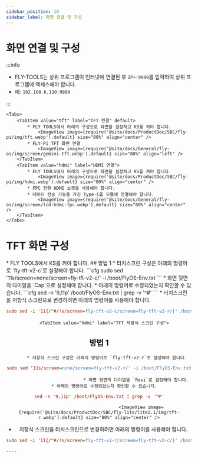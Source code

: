 ```yaml
---
sidebar_position: 10
sidebar_label: 화면 연결 및 구성
---
```





# 화면 연결 및 구성

:::info

* FLY-TOOLS는 상위 프로그램이 인터넷에 연결된 후 `IP+:9999`를 입력하여 상위 프로그램에 액세스해야 합니다.
* 예: `192.168.6.110:9999`

:::


    <Tabs>
        <TabItem value="tft" label="TFT 연결" default>
            * FLY TOOLS에서 아래의 구성으로 화면을 설정하고 KS를 켜야 합니다.
                <ImageView image={require('@site/docs/ProductDoc/SBC/fly-pi/img/tft.webp').default} size="80%" align="center" />
            * FLY-Pi TFT 화면 연결
                <ImageView image={require('@site/docs/General/fly-os/img/screen/gemini-tft.webp').default} size="80%" align="left" />
        </TabItem>
        <TabItem value="hdmi" label="HDMI 연결">
            * FLY TOOLS에서 아래의 구성으로 화면을 설정하고 KS를 켜야 합니다.
                <ImageView image={require('@site/docs/ProductDoc/SBC/fly-pi/img/hdmi.webp').default} size="80%" align="center" />               
            * FPC 전환 HDMI 소켓을 사용해야 합니다.
            * 데이터 전송 기능을 가진 Type-C를 모듈에 연결해야 합니다.
                <ImageView image={require('@site/docs/General/fly-os/img/screen/lcd-hdmi-fpc.webp').default} size="80%" align="center" />
        </TabItem>
    </Tabs>

# TFT 화면 구성

<Tabs>
    <TabItem value="tft" label="TFT 화면" default>
        * FLY TOOLS에서 KS를 켜야 합니다.
            <ImageView image={require('@site/docs/ProductDoc/SBC/fly-lite/lite2.1/img/ks.webp').default} size="80%" align="center" />
        <Tabs>
    <TabItem value="tft" label="TFT 터치스크린 구성" default>
## 방법 1    
         * 터치스크린 구성은 아래의 명령어로 `fly-tft-v2-c`로 설정해야 합니다.
```cfg
sudo sed '11s/screen=none/screen=fly-tft-v2-c/' -i /boot/FlyOS-Env.txt
```
         * 화면 뒷면의 다이얼을 `Cap`으로 설정해야 합니다.
    * 아래의 명령어로 수정되었는지 확인할 수 있습니다.
```cfg
sed -n '9,11p' /boot/FlyOS-Env.txt | grep -v '^#'
```
        <ImageView image={require('@site/docs/ProductDoc/SBC/fly-lite/lite2.1/img/tft-c.webp').default} size="80%" align="center" />
 * 터치스크린을 저항식 스크린으로 변경하려면 아래의 명령어를 사용해야 합니다.

```cfg
sudo sed -i '11{/^#/!s/screen=fly-tft-v2-c/screen=fly-tft-v2-r/}' /boot/FlyOS-Env.txt
``` 
</TabItem>

        <TabItem value="hdmi" label="TFT 저항식 스크린 구성">
## 방법 1        
           * 저항식 스크린 구성은 아래의 명령어로 `fly-tft-v2-r`로 설정해야 합니다. 
```cfg
sudo sed '11s/screen=none/screen=fly-tft-v2-r/' -i /boot/FlyOS-Env.txt
```
                                * 화면 뒷면의 다이얼을 `Resi`로 설정해야 합니다.
        * 아래의 명령어로 수정되었는지 확인할 수 있습니다.
```cfg
sed -n '9,11p' /boot/FlyOS-Env.txt | grep -v '^#'
```
                                    <ImageView image={require('@site/docs/ProductDoc/SBC/fly-lite/lite2.1/img/tft-r.webp').default} size="80%" align="center" />
 * 저항식 스크린을 터치스크린으로 변경하려면 아래의 명령어를 사용해야 합니다.

```cfg
sudo sed -i '11{/^#/!s/screen=fly-tft-v2-r/screen=fly-tft-v2-c/}' /boot/FlyOS-Env.txt
```
</TabItem>
</Tabs>    
</TabItem>
</Tabs>

    ----
